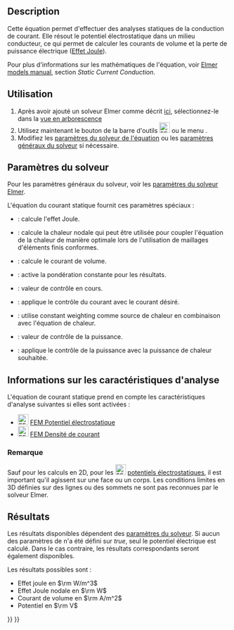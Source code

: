 <languages/>

{{Docnav/fr
|[[FEM_EquationMagnetodynamic2D/fr|Équation magnétodynamique 2D]]
|[[FEM_EquationFlow/fr|Équation d'écoulement]]
|[[FEM_Workbench/fr|Atelier FEM]]
|IconL=FEM_EquationMagnetodynamic2D.svg
|IconR=FEM_EquationFlow.svg
|IconC=Workbench_FEM.svg
}}

{{GuiCommand/fr
|Name=FEM EquationStaticCurrent
|Name/fr=FEM Équation de courant statique
|MenuLocation=Résolution → Équations électromagnétiques → Équation de courant statique
|Workbenches=[[FEM_Workbench/fr|FEM]]
|Version=1.1
|SeeAlso=[[FEM_ConstraintElectrostaticPotential/fr|FEM Potentiel électrostatique]], [[FEM_ConstraintCurrentDensity/fr|FEM Densité de courant]], [[FEM_EquationHeat/fr|FEM Équation de chaleur]]
}}

==Description==

Cette équation permet d'effectuer des analyses statiques de la conduction de courant. Elle résout le potentiel électrostatique dans un milieu conducteur, ce qui permet de calculer les courants de volume et la perte de puissance électrique ([https://fr.wikipedia.org/wiki/Effet_Joule Effet Joule]).

Pour plus d'informations sur les mathématiques de l'équation, voir [https://www.elmerfem.org/blog/documentation/ Elmer models manual], section ''Static Current Conduction''.

<span id="Usage"></span>
==Utilisation==

# Après avoir ajouté un solveur Elmer comme décrit [[FEM_SolverElmer/fr#.C3.89quations|ici]], sélectionnez-le dans la [[Tree_view/fr|vue en arborescence]]
# Utilisez maintenant le bouton de la barre d'outils [[Image:FEM_EquationStaticCurrent.svg|24px]] ou le menu {{MenuCommand|Résolution → Équations électromagnétiques → Équation de courant statique}}.
# Modifiez les [[#Param.C3.A8tres_du_solveur|paramètres du solveur de l'équation]] ou les [[FEM_SolverElmer_SolverSettings/fr|paramètres généraux du solveur]] si nécessaire.

<span id="Solver_Settings"></span>
==Paramètres du solveur==

Pour les paramètres généraux du solveur, voir les [[FEM_SolverElmer_SolverSettings/fr|paramètres du solveur Elmer]].

L'équation du courant statique fournit ces paramètres spéciaux :
* {{PropertyData|Calculate Joule Heating}} : calcule l'effet Joule.
* {{PropertyData|Calculate Nodal Heating}} : calcule la chaleur nodale qui peut être utilisée pour coupler l'équation de la chaleur de manière optimale lors de l'utilisation de maillages d'éléments finis conformes.
* {{PropertyData|Calculate Volume Current}} : calcule le courant de volume.
* {{PropertyData|Constant Weights}} : active la pondération constante pour les résultats.
* {{PropertyData|Current}} : valeur de contrôle en cours.
* {{PropertyData|Current Control}} : applique le contrôle du courant avec le courant désiré.
* {{PropertyData|Heat Source}} : utilise constant weighting comme source de chaleur en combinaison avec l'équation de chaleur.
* {{PropertyData|Power}} : valeur de contrôle de la puissance.
* {{PropertyData|Power Control}} : applique le contrôle de la puissance avec la puissance de chaleur souhaitée.

<span id="Analysis_Feature_Information"></span>
==Informations sur les caractéristiques d'analyse==

L'équation de courant statique prend en compte les caractéristiques d'analyse suivantes si elles sont activées :

* [[Image:FEM_ConstraintElectrostaticPotential.svg|24px]] [[FEM_ConstraintElectrostaticPotential/fr|FEM Potentiel électrostatique]]
* [[Image:FEM_ConstraintCurrentDensity.svg|24px]] [[FEM_ConstraintCurrentDensity/fr|FEM Densité de courant]]

<span id="Note"></span>
===Remarque===

Sauf pour les calculs en 2D, pour les [[Image:FEM_ConstraintElectrostaticPotential.svg|24px]] [[FEM_ConstraintElectrostaticPotential/fr|potentiels électrostatiques]], il est important qu'il agissent sur une face ou un corps. Les conditions limites en 3D définies sur des lignes ou des sommets ne sont pas reconnues par le solveur Elmer.

<span id="Results"></span>
==Résultats==

Les résultats disponibles dépendent des [[#Param.C3.A8tres_du_solveur|paramètres du solveur]]. Si aucun des paramètres de {{PropertyData|Calculate *}} n'a été défini sur ''true'', seul le potentiel électrique est calculé. Dans le cas contraire, les résultats correspondants seront également disponibles.

Les résultats possibles sont :
* Effet joule en <math>\rm W/m^3</math>
* Effet Joule nodale en <math>\rm W</math>
* Courant de volume en <math>\rm A/m^2</math>
* Potentiel en <math>\rm V</math>


{{Docnav/fr
|[[FEM_EquationMagnetodynamic2D/fr|Équation magnétodynamique 2D]]
|[[FEM_EquationFlow/fr|Équation d'écoulement]]
|[[FEM_Workbench/fr|Atelier FEM]]
|IconL=FEM_EquationMagnetodynamic2D.svg
|IconR=FEM_EquationFlow.svg
|IconC=Workbench_FEM.svg
}}

{{FEM Tools navi{{#translation:}}}}
{{Userdocnavi{{#translation:}}}}